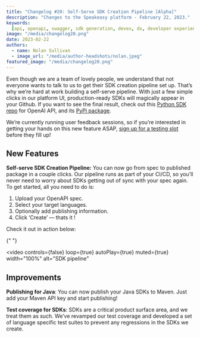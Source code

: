```yaml
---
title: "Changelog #20: Self-Serve SDK Creation Pipeline [Alpha]"
description: "Changes to the Speakeasy platform - February 22, 2023."
keywords:
  [api, openapi, swagger, sdk generation, devex, dx, developer experience]
image: "/media/changelog20.png"
date: 2023-02-22
authors:
  - name: Nolan Sullivan
  - image_url: "/media/author-headshots/nolan.jpeg"
featured_image: "/media/changelog20.png"
---
```


Even though we are a team of lovely people, we understand that not everyone wants to talk to us to get their SDK creation pipeline set up. That’s why we’re hard at work building a self-serve pipeline. With just a few simple clicks in our platform UI, production-ready SDKs will magically appear in your Github. If you want to see the final result, check out this [Python SDK repo](https://github.com/speakeasy-sdks/openai-python-sdk) for OpenAI API, and its [PyPi package](https://pypi.org/project/speakeasy-openai/).

We’re currently running user feedback sessions, so if you’re interested in getting your hands on this new feature ASAP, [sign up for a testing slot](https://calendly.com/d/yy2-6r6-3d4/alpha-test-latest-speakeasy-release) before they fill up!

## New Features

**Self-serve SDK Creation Pipeline:** You can now go from spec to published package in a couple clicks. Our pipeline runs as part of your CI/CD, so you’ll never need to worry about SDKs getting out of sync with your spec again. To get started, all you need to do is:

1. Upload your OpenAPI spec.
2. Select your target languages.
3. Optionally add publishing information.
4. Click ‘Create’ — thats it !

Check it out in action below:


{" "}

<video
  controls={false}
  loop={true}
  autoPlay={true}
  muted={true}
  width="100%"
  alt="SDK pipeline"
>
  <source src={portal_url_1} type="video/mp4" />
</video>

## Improvements

**Publishing for Java**: You can now publish your Java SDKs to Maven. Just add your Maven API key and start publishing!

**Test coverage for SDKs**: SDKs are a critical product surface area, and we treat them as such. We’ve revamped our test coverage and developed a set of language specific test suites to prevent any regressions in the SDKs we create.
